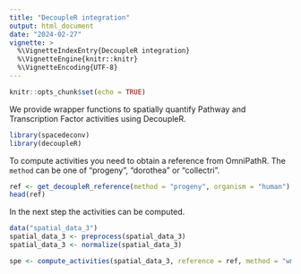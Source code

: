 ```yaml
---
title: "DecoupleR integration"
output: html_document
date: "2024-02-27"
vignette: >
  %\VignetteIndexEntry{DecoupleR integration}
  %\VignetteEngine{knitr::knitr}
  %\VignetteEncoding{UTF-8}
---
```


```r
knitr::opts_chunk$set(echo = TRUE)
```

We provide wrapper functions to spatially quantify Pathway and Transcription Factor activities using DecoupleR.

```r
library(spacedeconv)
library(decoupleR)
```

To compute activities you need to obtain a reference from OmniPathR. The `method` can be one of "progeny", "dorothea" or "collectri". 

```r
ref <- get_decoupleR_reference(method = "progeny", organism = "human")
head(ref)
```

In the next step the activities can be computed.

```r
data("spatial_data_3")
spatial_data_3 <- preprocess(spatial_data_3)
spatial_data_3 <- normalize(spatial_data_3)

spe <- compute_activities(spatial_data_3, reference = ref, method = "wmean", assay = "cpm")
```

